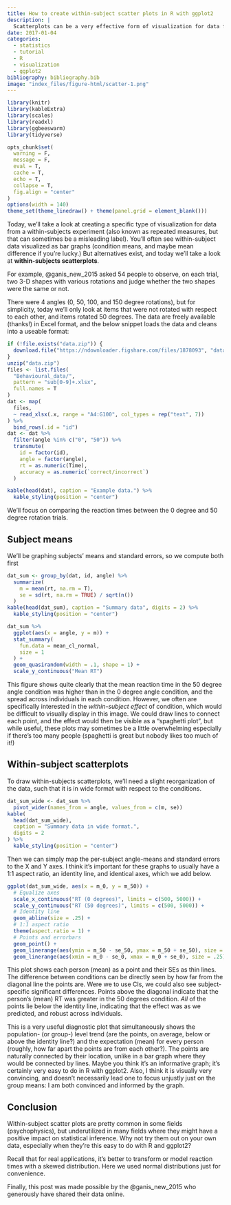```yaml
---
title: How to create within-subject scatter plots in R with ggplot2
description: |
  Scatterplots can be a very effective form of visualization for data from within-subjects experiments. You'll often see within-subject data visualized as bar graphs (condition means, and maybe mean difference if you're lucky.) But alternatives exist, and today we'll take a look at within-subjects scatterplots.
date: 2017-01-04
categories:
  - statistics
  - tutorial
  - R
  - visualization
  - ggplot2
bibliography: bibliography.bib
image: "index_files/figure-html/scatter-1.png"
---
```


```r
library(knitr)
library(kableExtra)
library(scales)
library(readxl)
library(ggbeeswarm)
library(tidyverse)
```

```r
opts_chunk$set(
  warning = F,
  message = F,
  eval = T,
  cache = T,
  echo = T,
  collapse = T,
  fig.align = "center"
)
options(width = 140)
theme_set(theme_linedraw() + theme(panel.grid = element_blank()))
```

Today, we'll take a look at creating a specific type of visualization for data from a within-subjects experiment (also known as repeated measures, but that can sometimes be a misleading label). You'll often see within-subject data visualized as bar graphs (condition means, and maybe mean difference if you're lucky.) But alternatives exist, and today we'll take a look at **within-subjects scatterplots**.

For example, @ganis_new_2015 asked 54 people to observe, on each trial, two 3-D shapes with various rotations and judge whether the two shapes were the same or not.

There were 4 angles (0, 50, 100, and 150 degree rotations), but for simplicity, today we'll only look at items that were not rotated with respect to each other, and items rotated 50 degrees. The data are freely available (thanks!) in Excel format, and the below snippet loads the data and cleans into a useable format:

```r
if (!file.exists("data.zip")) {
  download.file("https://ndownloader.figshare.com/files/1878093", "data.zip")
}
unzip("data.zip")
files <- list.files(
  "Behavioural_data/",
  pattern = "sub[0-9]+.xlsx",
  full.names = T
)
dat <- map(
  files,
  ~ read_xlsx(.x, range = "A4:G100", col_types = rep("text", 7))
) %>%
  bind_rows(.id = "id")
dat <- dat %>%
  filter(angle %in% c("0", "50")) %>%
  transmute(
    id = factor(id),
    angle = factor(angle),
    rt = as.numeric(Time),
    accuracy = as.numeric(`correct/incorrect`)
  )
```

```r
kable(head(dat), caption = "Example data.") %>%
  kable_styling(position = "center")
```

We'll focus on comparing the reaction times between the 0 degree and 50 degree rotation trials.

## Subject means

We'll be graphing subjects' means and standard errors, so we compute both first

```r
dat_sum <- group_by(dat, id, angle) %>%
  summarize(
    m = mean(rt, na.rm = T),
    se = sd(rt, na.rm = TRUE) / sqrt(n())
  )
kable(head(dat_sum), caption = "Summary data", digits = 2) %>%
  kable_styling(position = "center")
```

```r
dat_sum %>%
  ggplot(aes(x = angle, y = m)) +
  stat_summary(
    fun.data = mean_cl_normal,
    size = 1
  ) +
  geom_quasirandom(width = .1, shape = 1) +
  scale_y_continuous("Mean RT")
```

This figure shows quite clearly that the mean reaction time in the 50 degree angle condition was higher than in the 0 degree angle condition, and the spread across individuals in each condition. However, we often are specifically interested in the *within-subject effect* of condition, which would be difficult to visually display in this image. We could draw lines to connect each point, and the effect would then be visible as a "spaghetti plot", but while useful, these plots may sometimes be a little overwhelming especially if there's too many people (spaghetti is great but nobody likes too much of it!)

## Within-subject scatterplots

To draw within-subjects scatterplots, we'll need a slight reorganization of the data, such that it is in wide format with respect to the conditions.

```r
dat_sum_wide <- dat_sum %>%
  pivot_wider(names_from = angle, values_from = c(m, se))
kable(
  head(dat_sum_wide),
  caption = "Summary data in wide format.",
  digits = 2
) %>%
  kable_styling(position = "center")
```

Then we can simply map the per-subject angle-means and standard errors to the X and Y axes. I think it's important for these graphs to usually have a 1:1 aspect ratio, an identity line, and identical axes, which we add below.

```r
ggplot(dat_sum_wide, aes(x = m_0, y = m_50)) +
  # Equalize axes
  scale_x_continuous("RT (0 degrees)", limits = c(500, 5000)) +
  scale_y_continuous("RT (50 degrees)", limits = c(500, 5000)) +
  # Identity line
  geom_abline(size = .25) +
  # 1:1 aspect ratio
  theme(aspect.ratio = 1) +
  # Points and errorbars
  geom_point() +
  geom_linerange(aes(ymin = m_50 - se_50, ymax = m_50 + se_50), size = .25) +
  geom_linerange(aes(xmin = m_0 - se_0, xmax = m_0 + se_0), size = .25)
```

This plot shows each person (mean) as a point and their SEs as thin lines. The difference between conditions can be directly seen by how far from the diagonal line the points are. Were we to use CIs, we could also see subject-specific significant differences. Points above the diagonal indicate that the person's (mean) RT was greater in the 50 degrees condition. *All* of the points lie below the identity line, indicating that the effect was as we predicted, and robust across individuals.

This is a very useful diagnostic plot that simultaneously shows the population- (or group-) level trend (are the points, on average, below or above the identity line?) and the expectation (mean) for every person (roughly, how far apart the points are from each other?). The points are naturally connected by their location, unlike in a bar graph where they would be connected by lines. Maybe you think it's an informative graph; it's certainly very easy to do in R with ggplot2. Also, I think it is visually very convincing, and doesn't necessarily lead one to focus unjustly just on the group means: I am both convinced and informed by the graph.

## Conclusion

Within-subject scatter plots are pretty common in some fields (psychophysics), but underutilized in many fields where they might have a positive impact on statistical inference. Why not try them out on your own data, especially when they're this easy to do with R and ggplot2?

Recall that for real applications, it's better to transform or model reaction times with a skewed distribution. Here we used normal distributions just for convenience.

Finally, this post was made possible by the @ganis_new_2015 who generously have shared their data online.
